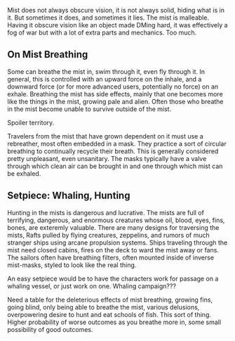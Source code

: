 Mist does not always obscure vision, it is not always solid, hiding what is in it. But sometimes it does, and sometimes it lies. The mist is malleable.
Having it obscure vision like an object made DMing hard, it was effectively a fog of war but with a lot of extra parts and mechanics. Too much.

## On Mist Breathing

Some can breathe the mist in, swim through it, even fly through it. In general, this is controlled with an upward force on the inhale, and a downward force (or for more advanced users, potentially no force) on an exhale. Breathing the mist has side effects, mainly that one becomes more like the things in the mist, growing pale and alien. Often those who breathe in the mist become unable to survive outside of the mist. 

Spoiler territory.

Travelers from the mist that have grown dependent on it must use a rebreather, most often embedded in a mask. They practice a sort of circular breathing to continually recycle their breath. This is generally considered pretty unpleasant, even unsanitary. The masks typically have a valve through which clean air can be brought in and one through which mist can be exhaled.

## Setpiece: Whaling, Hunting

Hunting in the mists is dangerous and lucrative. The mists are full of terrifying, dangerous, and enormous creatures whose oil, blood, eyes, fins, bones, are exteremly valuable. 
There are many designs for traversing the mists, Rafts pulled by flying creatures, zeppelins, and rumors of much stranger ships using arcane propulsion systems. Ships traveling through the mist need closed cabins, fires on the deck to ward the mist away or fans. The sailors often have breathing filters, often mounted inside of inverse mist-masks, styled to look like the real thing.

An easy setpiece would be to have the characters work for passage on a whaling vessel, or just work on one. Whaling campaign???

Need a table for the deleterious effects of mist breathing, growing fins, going blind, only being able to breathe the mist, various delusions, overpowering desire to hunt and eat schools of fish. This sort of thing. Higher probability of worse outcomes as you breathe more in, some small possibility of good outcomes.